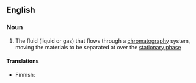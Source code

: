 ==English==

===Noun===
{{en-noun}}

# {{lb|en|chemistry}} The fluid (liquid or gas) that flows through a [[chromatography]] system, moving the materials to be separated at  over the [[stationary phase]]

====Translations====
{{trans-top|fluid that flows through a chromatograhy system}}
* Finnish: {{t|fi|[[liikkuva]] [[faasi]]}}
{{trans-mid}}
{{trans-bottom}}